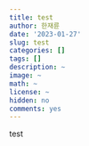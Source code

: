 ```yaml
---
title: test
author: 한재륜
date: '2023-01-27'
slug: test
categories: []
tags: []
description: ~
image: ~
math: ~
license: ~
hidden: no
comments: yes
---
```

test